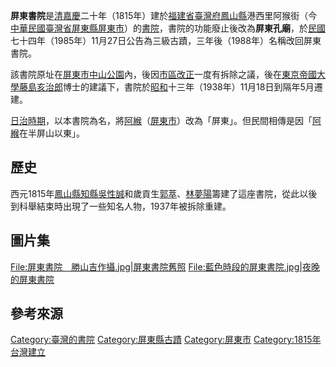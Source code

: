 {{coord|22.6787983|N|120.4927919|E|format=dms|display=title|scale:10000}}
{{TW monument
|name=屏東書院
|formername=
|image=屏東書院-1.jpg
|imagename=屏東書院外觀
{{Infobox mapframe|tyep=shape|zoom=15|frame-width=280}}
|othername=
|formalname=
|level=縣定古蹟
|class=書院
|time=[[清朝|清]][[嘉慶|嘉慶]]二十年（1815年）
|location=[[屏東縣|屏東縣]][[屏東市|屏東市]]勝利路38號
|date=
|open=
|cost=
|website=
|reg_url =https://nchdb.boch.gov.tw/assets/overview/monument/19851127000081
}}
'''屏東書院'''是[[清朝|清]][[嘉慶|嘉慶]]二十年（1815年）建於[[福建省_(清)|福建省]][[臺灣府|臺灣府]][[鳳山縣_(清治時期)|鳳山縣]]港西里阿猴街（今[[中華民國|中華民國]][[臺灣省|臺灣省]][[屏東縣|屏東縣]][[屏東市|屏東市]]）的[[書院|書院]]，書院的功能廢止後改為'''屏東孔廟'''，於[[民國紀年|民國]]七十四年（1985年）11月27日公告為三級古蹟{{r|文}}，三年後（1988年）名稱改回屏東書院{{r|李}}。

該書院原址在[[屏東市中山公園|屏東市中山公園]]內，後因[[市區改正|市區改正]]一度有拆除之議，後在[[东京大学|東京帝國大學]][[藤島亥治郎|藤島亥治郎]]博士的建議下，書院於[[昭和|昭和]]十三年（1938年）11月18日到隔年5月遷建{{r|文}}。

[[台灣日治時期|日治時期]]，以本書院為名，將[[阿緱|阿緱]]（[[屏東市|屏東市]]）改為「屏東」。但民間相傳是因「[[阿緱|阿緱]]在半屏山以東」。

== 歷史 ==
西元1815年[[鳳山縣知縣|鳳山縣知縣]][[吳性誠|吳性誠]]和歲貢生[[郭萃|郭萃]]、[[林夢陽|林夢陽]]籌建了這座書院，從此以後到科舉結束時出現了一些知名人物，1937年被拆除重建。

== 圖片集 ==
<gallery>
File:屏東書院＿勝山吉作攝.jpg|屏東書院舊照
File:藍色時段的屏東書院.jpg|夜晚的屏東書院
</gallery>

== 參考來源 ==
{{Commons cat|Pingtung Tutorial Academy}}
{{reflist|refs=
<ref name="文">{{cite web |url=https://nchdb.boch.gov.tw/assets/advanceSearch/monument/19851127000081 |title=屏東書院 |publisher=文化部文化資產局 |accessdate= |archive-date=2019-05-08 |archive-url=https://web.archive.org/web/20190508025842/https://nchdb.boch.gov.tw/assets/advanceSearch/monument/19851127000081 |dead-url=no }}</ref>
<ref name="李">{{cite book |author=李鎮岩 |title=《台灣的書院》 |edition= |publisher=遠足文化  |isbn=978-986-6731-02-0 |pages= 160－165頁 |date=2008年1月}}</ref>
}}

{{School-stub}}
{{臺灣的書院}}
{{台灣的孔廟}}
{{台灣縣市定古蹟}}
{{屏東縣文化資產}}
[[Category:臺灣的書院|Category:臺灣的書院]]

[[Category:屏東縣古蹟|Category:屏東縣古蹟]]
[[Category:屏東市|Category:屏東市]]
[[Category:1815年台灣建立|Category:1815年台灣建立]]